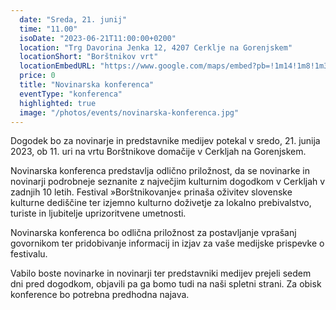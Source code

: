 ```yaml
---
  date: "Sreda, 21. junij"
  time: "11.00"
  isoDate: "2023-06-21T11:00:00+0200"
  location: "Trg Davorina Jenka 12, 4207 Cerklje na Gorenjskem"
  locationShort: "Borštnikov vrt"
  locationEmbedURL: "https://www.google.com/maps/embed?pb=!1m14!1m8!1m3!1d11035.381083651773!2d14.4877931!3d46.2533037!3m2!1i1024!2i768!4f13.1!3m3!1m2!1s0x477ab433092f1209%3A0x6c35eb815662dbce!2sRojstna%20hi%C5%A1a%20Ignacija%20Bor%C5%A1tnika!5e0!3m2!1sen!2ssi!4v1686094869603!5m2!1sen!2ssi"
  price: 0
  title: "Novinarska konferenca"
  eventType: "konferenca"
  highlighted: true
  image: "/photos/events/novinarska-konferenca.jpg"
---
```


Dogodek bo za novinarje in predstavnike medijev potekal v sredo, 21. junija 2023, ob 11. uri na vrtu Borštnikove domačije v Cerkljah na Gorenjskem.

Novinarska konferenca predstavlja odlično priložnost, da se novinarke in novinarji podrobneje seznanite z največjim kulturnim dogodkom v Cerkljah v zadnjih 10 letih. Festival »Borštnikovanje« prinaša oživitev slovenske kulturne dediščine ter izjemno kulturno doživetje za lokalno prebivalstvo, turiste in ljubitelje uprizoritvene umetnosti.

Novinarska konferenca bo odlična priložnost za postavljanje vprašanj govornikom ter pridobivanje informacij in izjav za vaše medijske prispevke o festivalu.

Vabilo boste novinarke in novinarji ter predstavniki medijev prejeli sedem dni pred dogodkom, objavili pa ga bomo tudi na naši spletni strani. Za obisk konference bo potrebna predhodna najava.
